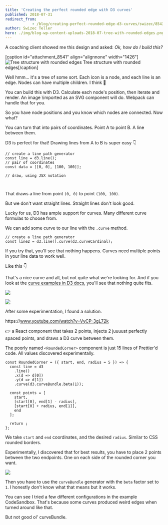 ```yaml
---
title: 'Creating the perfect rounded edge with D3 curves'
published: 2018-07-31
redirect_from: 
            - /blog/creating-perfect-rounded-edge-d3-curves/swizec/8543
author: Swizec Teller
hero: ./img/blog-wp-content-uploads-2018-07-tree-with-rounded-edges.png
---
```

A coaching client showed me this design and asked: _Ok, how do I build this?_



\[caption id="attachment_8541" align="alignnone" width="1426"]![Tree structure with rounded edges](./img/blog-wp-content-uploads-2018-07-tree-with-rounded-edges.png) Tree structure with rounded edges\[/caption]



Well hmm… it's a tree of some sort. Each icon is a node, and each line is an edge. Nodes can have multiple children. I think 🤔



You can build this with D3. Calculate each node's position, then iterate and render. An image \\imported as an SVG component will do. Webpack can handle that for you.



So you have node positions and you know which nodes are connected. Now what?



You can turn that into pairs of coordinates. Point A to point B. A line between them.



D3 is perfect for that! Drawing lines from A to B is super easy 👇



```
// create a line path generator
const line = d3.line();
// pair of coordinates
const data = [[0, 0], [100, 100]];

// draw, using JSX notation

  
```



That draws a line from point `(0, 0)` to point `(100, 100)`.





But we don't want straight lines. Straight lines don't look good.



Lucky for us, D3 has ample support for curves. Many different curve formulas to choose from.



We can add some curve to our line with the `.curve` method.



```
// create a line path generator
const line2 = d3.line().curve(d3.curveCardinal);
```



If you try that, you'll see that nothing happens. Curves need multiple points in your line data to work well.



Like this 👇





That's a nice curve and all, but not quite what we're looking for. And if you look at the [curve examples in D3 docs](https://github.com/d3/d3-shape/blob/master/README.md#curves), you'll see that nothing quite fits.



![](./img/d3-d3-shape-master-img-cardinal.png)



![](./img/d3-d3-shape-master-img-catmullRom.png)



After some experimentation, I found a solution.



https&#x3A;//www.youtube.com/watch?v=VyCP-3gL72k



👉 a React component that takes 2 points, injects 2 juuuust perfectly spaced points, and draws a D3 curve between them.





The poorly named `<RoundedCorner>` component is just 15 lines of Prettier'd code. All values discovered experimentally.



```
const RoundedCorner = ({ start, end, radius = 5 }) => {
  const line = d3
    .line()
    .x(d => d[0])
    .y(d => d[1])
    .curve(d3.curveBundle.beta(1));

  const points = [
    start,
    [start[0], end[1] - radius],
    [start[0] + radius, end[1]],
    end
  ];

  return ;
};
```



We take `start` and `end` coordinates, and the desired `radius`. Similar to CSS rounded borders.



Experimentally, I discovered that for best results, you have to place 2 points between the two endpoints. One on each side of the rounded corner you want.



![](./img/blog-wp-content-uploads-2018-07-sketch.jpg)



Then you have to use the `curveBundle` generator with the `beta` factor set to `1`. I honestly don't know what that means but it works.



You can see I tried a few different configurations in the example CodeSandbox. That's because some curves produced weird edges when turned around like that.



But not good ol' curveBundle.